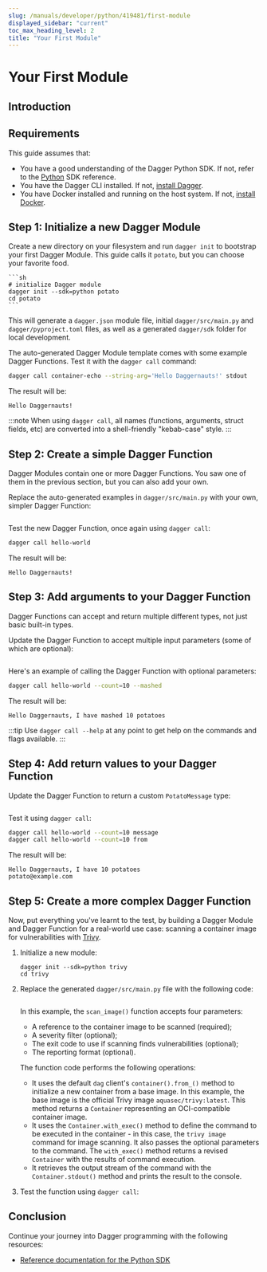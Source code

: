 ```yaml
---
slug: /manuals/developer/python/419481/first-module
displayed_sidebar: "current"
toc_max_heading_level: 2
title: "Your First Module"
---
```



# Your First Module


## Introduction

<PartialFirstModuleIntroduction />

## Requirements

This guide assumes that:

- You have a good understanding of the Dagger Python SDK. If not, refer to the [Python](https://dagger-io.readthedocs.org/) SDK reference.
- You have the Dagger CLI installed. If not, [install Dagger](../../329058-install.mdx).
- You have Docker installed and running on the host system. If not, [install Docker](https://docs.docker.com/engine/install/).

## Step 1: Initialize a new Dagger Module

Create a new directory on your filesystem and run `dagger init` to bootstrap your first Dagger Module. This guide calls it `potato`, but you can choose your favorite food.

    ```sh
    # initialize Dagger module
    dagger init --sdk=python potato
    cd potato
    ```

This will generate a `dagger.json` module file, initial `dagger/src/main.py` and `dagger/pyproject.toml` files, as well as a generated `dagger/sdk` folder for local development.

The auto-generated Dagger Module template comes with some example Dagger Functions. Test it with the `dagger call` command:

```sh
dagger call container-echo --string-arg='Hello Daggernauts!' stdout
```

The result will be:

```shell
Hello Daggernauts!
```

:::note
When using `dagger call`, all names (functions, arguments, struct fields, etc) are converted into a shell-friendly "kebab-case" style.
:::

## Step 2: Create a simple Dagger Function

Dagger Modules contain one or more Dagger Functions. You saw one of them in the previous section, but you can also add your own.

Replace the auto-generated examples in `dagger/src/main.py` with your own, simpler Dagger Function:

```python file=./snippets/first-module/step2/main.py
```

Test the new Dagger Function, once again using `dagger call`:

```sh
dagger call hello-world
```

The result will be:

```shell
Hello Daggernauts!
```

## Step 3: Add arguments to your Dagger Function

Dagger Functions can accept and return multiple different types, not just basic built-in types.

Update the Dagger Function to accept multiple input parameters (some of which are optional):

```python file=./snippets/first-module/step3/main.py
```

Here's an example of calling the Dagger Function with optional parameters:

```sh
dagger call hello-world --count=10 --mashed
```

The result will be:

```shell
Hello Daggernauts, I have mashed 10 potatoes
```

:::tip
Use `dagger call --help` at any point to get help on the commands and flags available.
:::

## Step 4: Add return values to your Dagger Function

Update the Dagger Function to return a custom `PotatoMessage` type:

```python file=./snippets/first-module/step4/main.py
```

Test it using `dagger call`:

```sh
dagger call hello-world --count=10 message
dagger call hello-world --count=10 from
```

The result will be:

```shell
Hello Daggernauts, I have 10 potatoes
potato@example.com
```

## Step 5: Create a more complex Dagger Function

Now, put everything you've learnt to the test, by building a Dagger Module and Dagger Function for a real-world use case: scanning a container image for vulnerabilities with [Trivy](https://trivy.dev/).

1. Initialize a new module:

    ```shell
    dagger init --sdk=python trivy
    cd trivy
    ```

1. Replace the generated `dagger/src/main.py` file with the following code:

    ```python file=./snippets/first-module/trivy/main.py
    ```

    In this example, the `scan_image()` function accepts four parameters:
      - A reference to the container image to be scanned (required);
      - A severity filter (optional);
      - The exit code to use if scanning finds vulnerabilities (optional);
      - The reporting format (optional).

    The function code performs the following operations:
      - It uses the default `dag` client's `container().from_()` method to initialize a new container from a base image. In this example, the base image is the official Trivy image `aquasec/trivy:latest`. This method returns a `Container` representing an OCI-compatible container image.
      - It uses the `Container.with_exec()` method to define the command to be executed in the container - in this case, the `trivy image` command for image scanning. It also passes the optional parameters to the command. The `with_exec()` method returns a revised `Container` with the results of command execution.
      - It retrieves the output stream of the command with the `Container.stdout()` method and prints the result to the console.

1. Test the function using `dagger call`:

    <PartialFirstModuleTrivyTest />

## Conclusion

<PartialFirstModuleConclusion />

Continue your journey into Dagger programming with the following resources:

- [Reference documentation for the Python SDK](https://dagger-io.readthedocs.org/)
